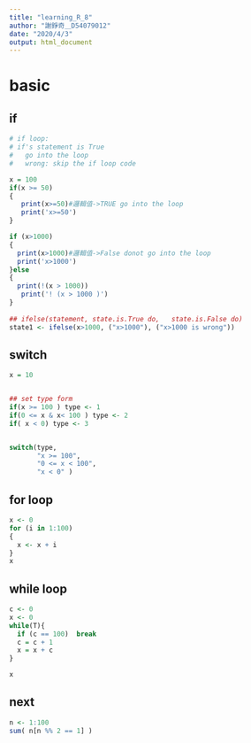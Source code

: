```yaml
---
title: "learning_R_8"
author: "謝錚奇＿D54079012"
date: "2020/4/3"
output: html_document
---
```

# basic

## if
```r
# if loop:
# if's statement is True
#   go into the loop
#   wrong: skip the if loop code

x = 100
if(x >= 50)
{
   print(x>=50)#邏輯值->TRUE go into the loop
   print('x>=50')
}

if (x>1000)
{
  print(x>1000)#邏輯值->False donot go into the loop
  print('x>1000')
}else
{
  print(!(x > 1000))
   print('! (x > 1000 )')
}
  
## ifelse(statement, state.is.True do,   state.is.False do)
state1 <- ifelse(x>1000, ("x>1000"), ("x>1000 is wrong"))

```

##  switch

```r
x = 10


## set type form
if(x >= 100 ) type <- 1
if(0 <= x & x< 100 ) type <- 2
if( x < 0) type <- 3


switch(type,
       "x >= 100",
       "0 <= x < 100",
       "x < 0" )
```
 
## for loop
```r
x <- 0
for (i in 1:100)
{
  x <- x + i
}
x
```
## while loop
```r
c <- 0
x <- 0
while(T){
  if (c == 100)  break
  c = c + 1
  x = x + c
}

x

```

## next
```r
n <- 1:100
sum( n[n %% 2 == 1] )
```